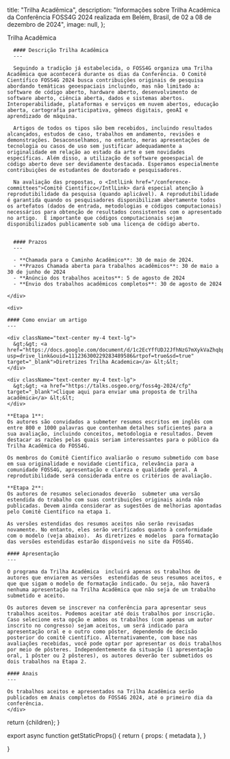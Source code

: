 
  title: "Trilha Acadêmica",
  description:
    "Informações sobre Trilha Acadêmica da Conferência FOSS4G 2024 realizada em Belém, Brasil, de 02 a 08 de dezembro de 2024",
  image: null,
};

<Heading bubble>Trilha Acadêmica</Heading>

<div className="grid space-y-4 mt-4">
  <div className="grid md:grid-cols-2 gap-4">  
    <div className="">

      #### Descrição Trilha Acadêmica
      ---

      Seguindo a tradição já estabelecida, o FOSS4G organiza uma Trilha Acadêmica que acontecerá durante os dias da Conferência. O Comitê Científico FOSS4G 2024 busca contribuições originais de pesquisa abordando temáticas geoespaciais incluindo, mas não limitado a: software de código aberto, hardware aberto, desenvolvimento de software aberto, ciência aberta, dados e sistemas abertos. Interoperabilidade, plataformas e serviços em nuvem abertos, educação aberta, cartografia participativa, gêmeos digitais, geoAI e aprendizado de máquina.

      Artigos de todos os tipos são bem recebidos, incluindo resultados alcançados, estudos de caso, trabalhos em andamento, revisões e demonstrações. Desaconselhamos, no entanto, meras apresentações de tecnologia ou casos de uso sem justificar adequadamente a originalidade em relação ao estado da arte e sem novidades específicas. Além disso, a utilização de software geoespacial de código aberto deve ser devidamente destacada. Esperamos especialmente contribuições de estudantes de doutorado e pesquisadores.

      Na avaliação das propostas, o <IntlLink href="/conference-committees">Comitê Científico</IntlLink> dará especial atenção à reprodutibilidade da pesquisa (quando aplicável). A reprodutibilidade é garantida quando os pesquisadores disponibilizam abertamente todos os artefatos (dados de entrada, metodologias e códigos computacionais) necessários para obtenção de resultados consistentes com o apresentado no artigo.  É importante que códigos computacionais sejam disponibilizados publicamente sob uma licença de código aberto.


      #### Prazos
      ---

      - **Chamada para o Caminho Acadêmico**: 30 de maio de 2024.
      - **Prazos Chamada aberta para trabalhos acadêmicos**: 30 de maio a 30 de junho de 2024
      - **Anúncio dos trabalhos aceitos**: 5 de agosto de 2024
      - **Envio dos trabalhos acadêmicos completos**: 30 de agosto de 2024

    </div>

    <div>

    #### Como enviar um artigo
    ---

    <div className="text-center my-4 text-lg">
      &gt;&gt; <a href="https://docs.google.com/document/d/1c2EcYffUDJ2JfhNzG7mXykVaZhqbpUlG/edit?usp=drive_link&ouid=111236300229283489586&rtpof=true&sd=true" target="_blank">Diretrizes Trilha Academica</a> &lt;&lt;
    </div>

    <div className="text-center my-4 text-lg">
      &gt;&gt; <a href="https://talks.osgeo.org/foss4g-2024/cfp" target="_blank">Clique aqui para enviar uma proposta de trilha acadêmica</a> &lt;&lt;
    </div>

    **Etapa 1**:
    Os autores são convidados a submeter resumos escritos em inglês com entre 800 e 1000 palavras que contenham detalhes suficientes para a sua avaliação, incluindo conceitos, metodologia e resultados. Devem destacar as razões pelas quais seriam interessantes para o público da Trilha Acadêmica do FOSS4G.

    Os membros do Comitê Científico avaliarão o resumo submetido com base em sua originalidade e novidade científica, relevância para a comunidade FOSS4G, apresentação e clareza e qualidade geral. A reprodutibilidade será considerada entre os critérios de avaliação. 

    **Etapa 2**:
    Os autores de resumos selecionados deverão  submeter uma versão estendida do trabalho com suas contribuições originais ainda não publicadas. Devem ainda considerar as sugestões de melhorias apontadas pelo Comitê Científico na etapa 1.

    As versões estendidas dos resumos aceitos não serão revisadas novamente. No entanto, eles serão verificados quanto à conformidade com o modelo (veja abaixo).  As diretrizes e modelos  para formatação das versões estendidas estarão disponíveis no site da FOSS4G.

    #### Apresentação
    ---

    O programa da Trilha Acadêmica  incluirá apenas os trabalhos de autores que enviarem as versões  estendidas de seus resumos aceitos, e que que sigam o modelo de formatação indicado. Ou seja, não haverá nenhuma apresentação na Trilha Acadêmica que não seja de um trabalho submetido e aceito. 

    Os autores devem se inscrever na conferência para apresentar seus trabalhos aceitos. Podemos aceitar até dois trabalhos por inscrição. Caso selecione esta opção e ambos os trabalhos (com apenas um autor inscrito no congresso) sejam aceitos, um será indicado para apresentação oral e o outro como pôster, dependendo de decisão posterior do comitê científico. Alternativamente, com base nas avaliações recebidas, você pode optar por apresentar os dois trabalhos por meio de pôsteres. Independentemente da situação (1 apresentação oral, 1 pôster ou 2 pôsteres), os autores deverão ter submetidos os dois trabalhos na Etapa 2.

    #### Anais
    ---

    Os trabalhos aceitos e apresentados na Trilha Acadêmica serão publicados em Anais completos do FOSS4G 2024, até o primeiro dia da conferência.
    </div>

  </div>
</div>

  return <MdxLayout metadata={metadata}>{children}</MdxLayout>;
}

export async function getStaticProps() {
  return {
    props: {
      metadata
    },
  }

}
